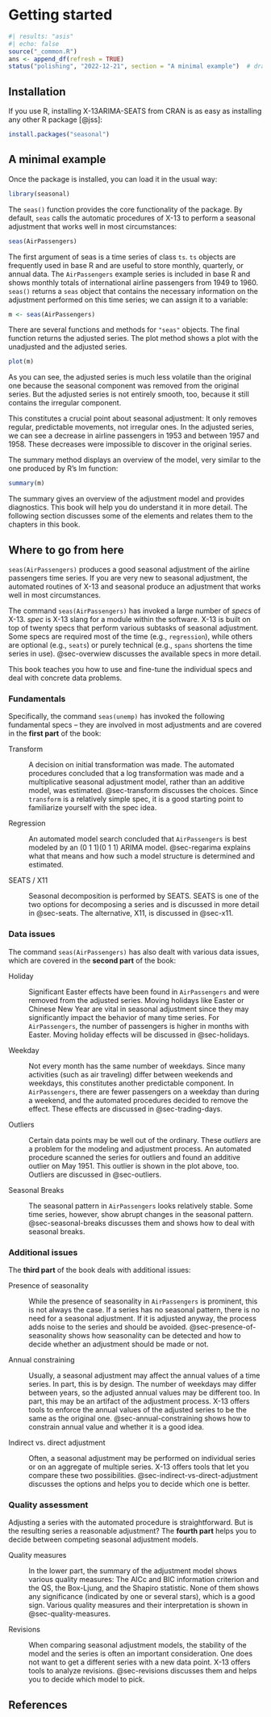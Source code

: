 # Getting started

```r
#| results: "asis"
#| echo: false
source("_common.R")
ans <- append_df(refresh = TRUE)
status("polishing", "2022-12-21", section = "A minimal example")  # drafting, polishing, complete
```

## Installation

If you use R, installing X-13ARIMA-SEATS from CRAN is as easy as installing any other R package [@jss]:

``` r
install.packages("seasonal")
```

## A minimal example {#sec-a-minimal-example}

Once the package is installed, you can load it in the usual way:

```r
library(seasonal)
```

The `seas()` function provides the core functionality of the package.
By default, `seas` calls the automatic procedures of X-13 to perform a seasonal adjustment that works well in most circumstances:

```r
seas(AirPassengers)
```

The first argument of seas is a time series of class `ts`.
`ts` objects are frequently used in base R and are useful to store monthly, quarterly, or annual data.
The `AirPassengers` example series is included in base R and shows monthly totals of international airline passengers from 1949 to 1960.
`seas()` returns a `seas` object that contains the necessary information on the adjustment performed on this time series; we can assign it to a variable:

```r
m <- seas(AirPassengers)
```

There are several functions and methods for `"seas"` objects.
The final function returns the adjusted series.
The plot method shows a plot with the unadjusted and the adjusted series.

```r
plot(m)
```

As you can see, the adjusted series is much less volatile than the original one because the seasonal component was removed from the original series.
But the adjusted series is not entirely smooth, too, because it still contains the irregular component.

This constitutes a crucial point about seasonal adjustment: It only removes regular, predictable movements, not irregular ones.
In the adjusted series, we can see a decrease in airline passengers in 1953 and between 1957 and 1958.
These decreases were impossible to discover in the original series.

The summary method displays an overview of the model, very similar to the one produced by R's lm function:

```r
summary(m)
```

The summary gives an overview of the adjustment model and provides diagnostics.
This book will help you do understand it in more detail.
The following section discusses some of the elements and relates them to the chapters in this book.

## Where to go from here

`seas(AirPassengers)` produces a good seasonal adjustment of the airline passengers time series.
If you are very new to seasonal adjustment, the automated routines of X-13 and seasonal produce an adjustment that works well in most circumstances.

The command `seas(AirPassengers)` has invoked a large number of *specs* of X-13.
*spec* is X-13 slang for a module within the software.
X-13 is built on top of twenty specs that perform various subtasks of seasonal adjustment.
Some specs are required most of the time (e.g., `regression`), while others are optional (e.g., `seats`) or purely technical (e.g., `spans` shortens the time series in use).
@sec-overwiew discusses the available specs in more detail.

This book teaches you how to use and fine-tune the individual specs and deal with concrete data problems.

### Fundamentals

Specifically, the command `seas(unemp)` has invoked the following fundamental specs -- they are involved in most adjustments and are covered in the **first part** of the book:

Transform

:   A decision on initial transformation was made.
    The automated procedures concluded that a log transformation was made and a multiplicative seasonal adjustment model, rather than an additive model, was estimated.
    @sec-transform discusses the choices.
    Since `transform` is a relatively simple spec, it is a good starting point to familiarize yourself with the spec idea.

Regression

:   An automated model search concluded that `AirPassengers` is best modeled by an (0 1 1)(0 1 1) ARIMA model.
    @sec-regarima explains what that means and how such a model structure is determined and estimated.

SEATS / X11

:   Seasonal decomposition is performed by SEATS.
    SEATS is one of the two options for decomposing a series and is discussed in more detail in @sec-seats.
    The alternative, X11, is discussed in @sec-x11.

### Data issues

The command `seas(AirPassengers)` has also dealt with various data issues, which are covered in the **second part** of the book:

Holiday

:   Significant Easter effects have been found in `AirPassengers` and were removed from the adjusted series.
    Moving holidays like Easter or Chinese New Year are vital in seasonal adjustment since they may significantly impact the behavior of many time series.
    For `AirPassengers`, the number of passengers is higher in months with Easter.
    Moving holiday effects will be discussed in @sec-holidays.

Weekday

:   Not every month has the same number of weekdays.
    Since many activities (such as air traveling) differ between weekends and weekdays, this constitutes another predictable component.
    In `AirPassengers`, there are fewer passengers on a weekday than during a weekend, and the automated procedures decided to remove the effect.
    These effects are discussed in @sec-trading-days.

Outliers

:   Certain data points may be well out of the ordinary.
    These *outliers* are a problem for the modeling and adjustment process.
    An automated procedure scanned the series for outliers and found an additive outlier on May 1951.
    This outlier is shown in the plot above, too.
    Outliers are discussed in @sec-outliers.

Seasonal Breaks

:   The seasonal pattern in `AirPassengers` looks relatively stable.
    Some time series, however, show abrupt changes in the seasonal pattern.
    @sec-seasonal-breaks discusses them and shows how to deal with seasonal breaks.

### Additional issues

The **third part** of the book deals with additional issues:

Presence of seasonality

:   While the presence of seasonality in `AirPassengers` is prominent, this is not always the case.
    If a series has no seasonal pattern, there is no need for a seasonal adjustment.
    If it is adjusted anyway, the process adds noise to the series and should be avoided.
    @sec-presence-of-seasonality shows how seasonality can be detected and how to decide whether an adjustment should be made or not.

Annual constraining

:   Usually, a seasonal adjustment may affect the annual values of a time series.
    In part, this is by design.
    The number of weekdays may differ between years, so the adjusted annual values may be different too.
    In part, this may be an artifact of the adjustment process.
    X-13 offers tools to enforce the annual values of the adjusted series to be the same as the original one.
    @sec-annual-constraining shows how to constrain annual value and whether it is a good idea.

Indirect vs. direct adjustment

:   Often, a seasonal adjustment may be performed on individual series or on an aggregate of multiple series.
    X-13 offers tools that let you compare these two possibilities.
    @sec-indirect-vs-direct-adjustment discusses the options and helps you to decide which one is better.

### Quality assessment

Adjusting a series with the automated procedure is straightforward.
But is the resulting series a reasonable adjustment?
The **fourth part** helps you to decide between competing seasonal adjustment models.

Quality measures

:   In the lower part, the summary of the adjustment model shows various quality measures: The AICc and BIC information criterion and the QS, the Box-Ljung, and the Shapiro statistic.
    None of them shows any significance (indicated by one or several stars), which is a good sign.
    Various quality measures and their interpretation is shown in @sec-quality-measures.

Revisions

:   When comparing seasonal adjustment models, the stability of the model and the series is often an important consideration.
    One does not want to get a different series with a new data point.
    X-13 offers tools to analyze revisions.
    @sec-revisions discusses them and helps you to decide which model to pick.

## References
